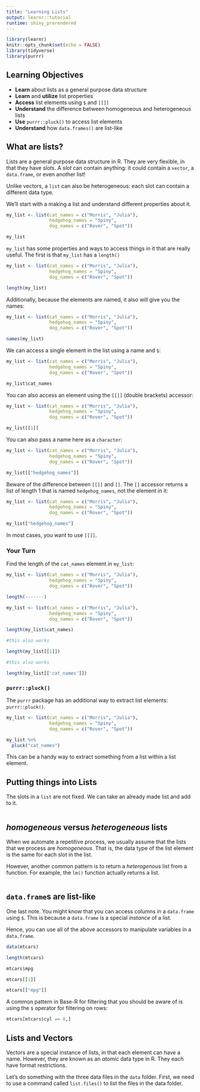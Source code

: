 ```yaml
---
title: "Learning Lists"
output: learnr::tutorial
runtime: shiny_prerendered
---
```


```r
library(learnr)
knitr::opts_chunk$set(echo = FALSE)
library(tidyverse)
library(purrr)
```

## Learning Objectives

- **Learn** about lists as a general purpose data structure
- **Learn** and **utilize** list properties 
- **Access** list elements using `$` and `[[]]`
- **Understand** the difference between homogeneous and heterogeneous lists
- **Use** `purrr::pluck()` to access list elements
- **Understand** how `data.frames()` are list-like

## What are lists?

Lists are a general purpose data structure in R. They are very flexible, in that they have *slots*. A *slot* can contain anything: it could contain a `vector`, a `data.frame`, or even another list!

Unlike vectors, a `list` can also be heterogeneous: each slot can contain a different data type.

We'll start with a making a list and understand different properties about it.

```r
my_list <- list(cat_names = c("Morris", "Julia"), 
                hedgehog_names = "Spiny", 
                dog_names = c("Rover", "Spot"))

my_list
```

`my_list` has some properties and ways to access things in it that are really useful. The first is that `my_list` has a `length()`

```r
my_list <- list(cat_names = c("Morris", "Julia"), 
                hedgehog_names = "Spiny", 
                dog_names = c("Rover", "Spot"))

length(my_list)
```

Additionally, because the elements are named, it also will give you the names:

```r
my_list <- list(cat_names = c("Morris", "Julia"), 
                hedgehog_names = "Spiny", 
                dog_names = c("Rover", "Spot"))

names(my_list)
```

We can access a single element in the list using a name and `$`:

```r
my_list <- list(cat_names = c("Morris", "Julia"), 
                hedgehog_names = "Spiny", 
                dog_names = c("Rover", "Spot"))

my_list$cat_names
```

You can also access an element using the `[[]]` (double brackets) accessor:

```r
my_list <- list(cat_names = c("Morris", "Julia"), 
                hedgehog_names = "Spiny", 
                dog_names = c("Rover", "Spot"))

my_list[[1]]
```

You can also pass a name here as a `character`:

```r
my_list <- list(cat_names = c("Morris", "Julia"), 
                hedgehog_names = "Spiny", 
                dog_names = c("Rover", "Spot"))

my_list[["hedgehog_names"]]
```

Beware of the difference between `[[]]` and `[]`. The `[]` accessor returns a list of length 1 that is named `hedgehog_names`, not the element in it:

```r
my_list <- list(cat_names = c("Morris", "Julia"), 
                hedgehog_names = "Spiny", 
                dog_names = c("Rover", "Spot"))

my_list["hedgehog_names"]
```

In most cases, you want to use `[[]]`.

### Your Turn

Find the length of the `cat_names` element in `my_list`:

```r
my_list <- list(cat_names = c("Morris", "Julia"), 
                hedgehog_names = "Spiny", 
                dog_names = c("Rover", "Spot"))

length(-------)
```

```r
my_list <- list(cat_names = c("Morris", "Julia"), 
                hedgehog_names = "Spiny", 
                dog_names = c("Rover", "Spot"))

length(my_list$cat_names)

#this also works

length(my_list[[1]])

#this also works

length(my_list[['cat_names']])
```

### `purrr::pluck()`

The `purrr` package has an additional way to extract list elements: `purrr::pluck()`. 

```r
my_list <- list(cat_names = c("Morris", "Julia"), 
                hedgehog_names = "Spiny", 
                dog_names = c("Rover", "Spot"))

my_list %>%
  pluck("cat_names")
```

This can be a handy way to extract something from a list within a list element.

## Putting things into Lists

The slots in a `list` are not fixed. We can take an already made list and add to it.

```r

```


## *homogeneous* versus *heterogeneous* lists

When we automate a repetitive process, we usually assume that the lists that we process are *homogeneous*. That is, the data type of the list element is the same for each slot in the list.

However, another common pattern is to return a *heterogenous* list from a function. For example, the `lm()` function actually returns a list.

```r

```



## `data.frame`s are list-like

One last note. You might know that you can access columns in a `data.frame` using `$`. This is because a `data.frame` is a special *instance* of a list.

Hence, you can use all of the above accessors to manipulate variables in a `data.frame`.

```r
data(mtcars)

length(mtcars)

mtcars$mpg

mtcars[[1]]

mtcars[["mpg"]]
```

A common pattern in Base-R for filtering that you should be aware of is using the `$` operator for filtering on rows:

```r
mtcars[mtcars$cyl == 8,]

```

## Lists and Vectors

Vectors are a special instance of lists, in that each element can have a name. However, they are known as an *atomic* data type in R. They each have format restrictions.

Let's do something with the three data files in the `data` folder. First, we need to use a command called `list.files()` to list the files in the data folder.

